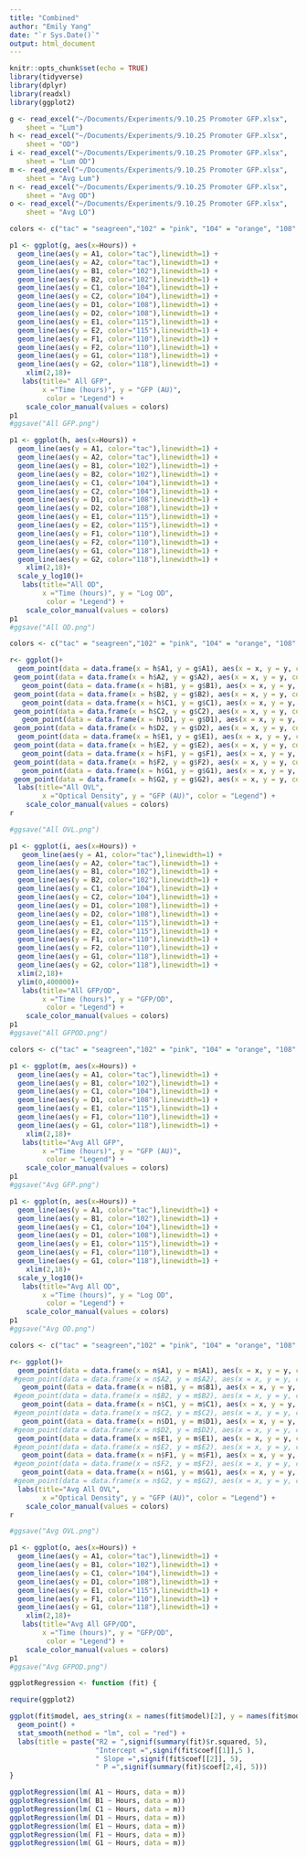 ```yaml
---
title: "Combined"
author: "Emily Yang"
date: "`r Sys.Date()`"
output: html_document
---
```


```r
knitr::opts_chunk$set(echo = TRUE)
library(tidyverse)
library(dplyr)
library(readxl)
library(ggplot2)

g <- read_excel("~/Documents/Experiments/9.10.25 Promoter GFP.xlsx", 
    sheet = "Lum")
h <- read_excel("~/Documents/Experiments/9.10.25 Promoter GFP.xlsx", 
    sheet = "OD")
i <- read_excel("~/Documents/Experiments/9.10.25 Promoter GFP.xlsx", 
    sheet = "Lum OD")
m <- read_excel("~/Documents/Experiments/9.10.25 Promoter GFP.xlsx", 
    sheet = "Avg Lum")
n <- read_excel("~/Documents/Experiments/9.10.25 Promoter GFP.xlsx", 
    sheet = "Avg OD")
o <- read_excel("~/Documents/Experiments/9.10.25 Promoter GFP.xlsx", 
    sheet = "Avg LO")
```

```r

colors <- c("tac" = "seagreen","102" = "pink", "104" = "orange", "108" = "lightblue", "115" = "purple", "110" = "cyan", "118" ="salmon")

p1 <- ggplot(g, aes(x=Hours)) + 
  geom_line(aes(y = A1, color="tac"),linewidth=1) +
  geom_line(aes(y = A2, color="tac"),linewidth=1) +
  geom_line(aes(y = B1, color="102"),linewidth=1) +
  geom_line(aes(y = B2, color="102"),linewidth=1) +
  geom_line(aes(y = C1, color="104"),linewidth=1) +
  geom_line(aes(y = C2, color="104"),linewidth=1) +
  geom_line(aes(y = D1, color="108"),linewidth=1) +
  geom_line(aes(y = D2, color="108"),linewidth=1) +
  geom_line(aes(y = E1, color="115"),linewidth=1) +
  geom_line(aes(y = E2, color="115"),linewidth=1) +
  geom_line(aes(y = F1, color="110"),linewidth=1) +
  geom_line(aes(y = F2, color="110"),linewidth=1) +
  geom_line(aes(y = G1, color="118"),linewidth=1) +
  geom_line(aes(y = G2, color="118"),linewidth=1) +
    xlim(2,18)+
   labs(title=" All GFP",
        x ="Time (hours)", y = "GFP (AU)",
         color = "Legend") +
    scale_color_manual(values = colors)
p1
#ggsave("All GFP.png")

p1 <- ggplot(h, aes(x=Hours)) + 
  geom_line(aes(y = A1, color="tac"),linewidth=1) +
  geom_line(aes(y = A2, color="tac"),linewidth=1) +
  geom_line(aes(y = B1, color="102"),linewidth=1) +
  geom_line(aes(y = B2, color="102"),linewidth=1) +
  geom_line(aes(y = C1, color="104"),linewidth=1) +
  geom_line(aes(y = C2, color="104"),linewidth=1) +
  geom_line(aes(y = D1, color="108"),linewidth=1) +
  geom_line(aes(y = D2, color="108"),linewidth=1) +
  geom_line(aes(y = E1, color="115"),linewidth=1) +
  geom_line(aes(y = E2, color="115"),linewidth=1) +
  geom_line(aes(y = F1, color="110"),linewidth=1) +
  geom_line(aes(y = F2, color="110"),linewidth=1) +
  geom_line(aes(y = G1, color="118"),linewidth=1) +
  geom_line(aes(y = G2, color="118"),linewidth=1) +
    xlim(2,18)+
  scale_y_log10()+
   labs(title="All OD",
        x ="Time (hours)", y = "Log OD",
         color = "Legend") +
    scale_color_manual(values = colors)
p1
#ggsave("All OD.png")
```

```r
colors <- c("tac" = "seagreen","102" = "pink", "104" = "orange", "108" = "lightblue", "115" = "purple", "110" = "cyan", "118" ="salmon")

r<- ggplot()+ 
  geom_point(data = data.frame(x = h$A1, y = g$A1), aes(x = x, y = y, color="tac"))+
 geom_point(data = data.frame(x = h$A2, y = g$A2), aes(x = x, y = y, color="tac"))+
   geom_point(data = data.frame(x = h$B1, y = g$B1), aes(x = x, y = y, color="102"))+
 geom_point(data = data.frame(x = h$B2, y = g$B2), aes(x = x, y = y, color="102"))+
   geom_point(data = data.frame(x = h$C1, y = g$C1), aes(x = x, y = y, color="104"))+
 geom_point(data = data.frame(x = h$C2, y = g$C2), aes(x = x, y = y, color="104"))+
   geom_point(data = data.frame(x = h$D1, y = g$D1), aes(x = x, y = y, color="108"))+
 geom_point(data = data.frame(x = h$D2, y = g$D2), aes(x = x, y = y, color="108"))+
  geom_point(data = data.frame(x = h$E1, y = g$E1), aes(x = x, y = y, color="115"))+
 geom_point(data = data.frame(x = h$E2, y = g$E2), aes(x = x, y = y, color="115"))+
   geom_point(data = data.frame(x = h$F1, y = g$F1), aes(x = x, y = y, color="110"))+
 geom_point(data = data.frame(x = h$F2, y = g$F2), aes(x = x, y = y, color="110"))+
   geom_point(data = data.frame(x = h$G1, y = g$G1), aes(x = x, y = y, color="118"))+
 geom_point(data = data.frame(x = h$G2, y = g$G2), aes(x = x, y = y, color="118"))+
  labs(title="All OVL",
        x ="Optical Density", y = "GFP (AU)", color = "Legend") +
    scale_color_manual(values = colors)
r

#ggsave("All OVL.png")
```  
```r
p1 <- ggplot(i, aes(x=Hours)) + 
   geom_line(aes(y = A1, color="tac"),linewidth=1) +
  geom_line(aes(y = A2, color="tac"),linewidth=1) +
  geom_line(aes(y = B1, color="102"),linewidth=1) +
  geom_line(aes(y = B2, color="102"),linewidth=1) +
  geom_line(aes(y = C1, color="104"),linewidth=1) +
  geom_line(aes(y = C2, color="104"),linewidth=1) +
  geom_line(aes(y = D1, color="108"),linewidth=1) +
  geom_line(aes(y = D2, color="108"),linewidth=1) +
  geom_line(aes(y = E1, color="115"),linewidth=1) +
  geom_line(aes(y = E2, color="115"),linewidth=1) +
  geom_line(aes(y = F1, color="110"),linewidth=1) +
  geom_line(aes(y = F2, color="110"),linewidth=1) +
  geom_line(aes(y = G1, color="118"),linewidth=1) +
  geom_line(aes(y = G2, color="118"),linewidth=1) +
  xlim(2,18)+
  ylim(0,400000)+
   labs(title="All GFP/OD",
        x ="Time (hours)", y = "GFP/OD",
         color = "Legend") +
    scale_color_manual(values = colors)
p1
#ggsave("All GFPOD.png")
```

```r

colors <- c("tac" = "seagreen","102" = "pink", "104" = "orange", "108" = "lightblue", "115" = "purple", "110" = "cyan", "118" ="salmon")

p1 <- ggplot(m, aes(x=Hours)) + 
  geom_line(aes(y = A1, color="tac"),linewidth=1) +
  geom_line(aes(y = B1, color="102"),linewidth=1) +
  geom_line(aes(y = C1, color="104"),linewidth=1) +
  geom_line(aes(y = D1, color="108"),linewidth=1) +
  geom_line(aes(y = E1, color="115"),linewidth=1) +
  geom_line(aes(y = F1, color="110"),linewidth=1) +
  geom_line(aes(y = G1, color="118"),linewidth=1) +
    xlim(2,18)+
   labs(title="Avg All GFP",
        x ="Time (hours)", y = "GFP (AU)",
         color = "Legend") +
    scale_color_manual(values = colors)
p1
#ggsave("Avg GFP.png")

p1 <- ggplot(n, aes(x=Hours)) + 
  geom_line(aes(y = A1, color="tac"),linewidth=1) +
  geom_line(aes(y = B1, color="102"),linewidth=1) +
  geom_line(aes(y = C1, color="104"),linewidth=1) +
  geom_line(aes(y = D1, color="108"),linewidth=1) +
  geom_line(aes(y = E1, color="115"),linewidth=1) +
  geom_line(aes(y = F1, color="110"),linewidth=1) +
  geom_line(aes(y = G1, color="118"),linewidth=1) +
    xlim(2,18)+
  scale_y_log10()+
   labs(title="Avg All OD",
        x ="Time (hours)", y = "Log OD",
         color = "Legend") +
    scale_color_manual(values = colors)
p1
#ggsave("Avg OD.png")
```

```r
colors <- c("tac" = "seagreen","102" = "pink", "104" = "orange", "108" = "lightblue", "115" = "purple", "110" = "cyan", "118" ="salmon")

r<- ggplot()+ 
  geom_point(data = data.frame(x = n$A1, y = m$A1), aes(x = x, y = y, color="tac"))+
 #geom_point(data = data.frame(x = n$A2, y = m$A2), aes(x = x, y = y, color="tac"))+
   geom_point(data = data.frame(x = n$B1, y = m$B1), aes(x = x, y = y, color="102"))+
 #geom_point(data = data.frame(x = n$B2, y = m$B2), aes(x = x, y = y, color="102"))+
   geom_point(data = data.frame(x = n$C1, y = m$C1), aes(x = x, y = y, color="104"))+
 #geom_point(data = data.frame(x = n$C2, y = m$C2), aes(x = x, y = y, color="104"))+
   geom_point(data = data.frame(x = n$D1, y = m$D1), aes(x = x, y = y, color="108"))+
 #geom_point(data = data.frame(x = n$D2, y = m$D2), aes(x = x, y = y, color="108"))+
  geom_point(data = data.frame(x = n$E1, y = m$E1), aes(x = x, y = y, color="115"))+
 #geom_point(data = data.frame(x = n$E2, y = m$E2), aes(x = x, y = y, color="115"))+
   geom_point(data = data.frame(x = n$F1, y = m$F1), aes(x = x, y = y, color="110"))+
 #geom_point(data = data.frame(x = n$F2, y = m$F2), aes(x = x, y = y, color="110"))+
   geom_point(data = data.frame(x = n$G1, y = m$G1), aes(x = x, y = y, color="118"))+
 #geom_point(data = data.frame(x = n$G2, y = m$G2), aes(x = x, y = y, color="118"))+
  labs(title="Avg All OVL",
        x ="Optical Density", y = "GFP (AU)", color = "Legend") +
    scale_color_manual(values = colors)
r

#ggsave("Avg OVL.png")
```  

```r
p1 <- ggplot(o, aes(x=Hours)) + 
  geom_line(aes(y = A1, color="tac"),linewidth=1) +
  geom_line(aes(y = B1, color="102"),linewidth=1) +
  geom_line(aes(y = C1, color="104"),linewidth=1) +
  geom_line(aes(y = D1, color="108"),linewidth=1) +
  geom_line(aes(y = E1, color="115"),linewidth=1) +
  geom_line(aes(y = F1, color="110"),linewidth=1) +
  geom_line(aes(y = G1, color="118"),linewidth=1) +
    xlim(2,18)+
   labs(title="Avg All GFP/OD",
        x ="Time (hours)", y = "GFP/OD",
         color = "Legend") +
    scale_color_manual(values = colors)
p1
#ggsave("Avg GFPOD.png")
```

```r

ggplotRegression <- function (fit) {

require(ggplot2)

ggplot(fit$model, aes_string(x = names(fit$model)[2], y = names(fit$model)[1])) + 
  geom_point() +
  stat_smooth(method = "lm", col = "red") +
  labs(title = paste("R2 = ",signif(summary(fit)$r.squared, 5),
                     "Intercept =",signif(fit$coef[[1]],5 ),
                     " Slope =",signif(fit$coef[[2]], 5),
                     " P =",signif(summary(fit)$coef[2,4], 5)))
}

ggplotRegression(lm( A1 ~ Hours, data = m))
ggplotRegression(lm( B1 ~ Hours, data = m))
ggplotRegression(lm( C1 ~ Hours, data = m))
ggplotRegression(lm( D1 ~ Hours, data = m))
ggplotRegression(lm( E1 ~ Hours, data = m))
ggplotRegression(lm( F1 ~ Hours, data = m))
ggplotRegression(lm( G1 ~ Hours, data = m))

```